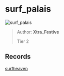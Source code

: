 
# surf_palais

![surf_palais](https://raw.githubusercontent.com/Sayt123/SurfMapPics/Maps-and-bonuses/csgo/surf_palais.jpg)

> Author: **Xtra_Festive**
>
> Tier 2

## Records

[surfheaven](https://surfheaven.eu/map/surf_palais)
